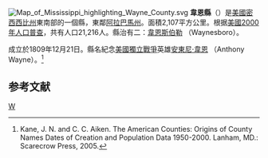 {{noteTA
|T=zh-hans:县 (密西西比州);zh-hk:韋恩縣 (密西西比州);zh-tw:韋恩郡 (密西西比州);
}}

{{Otheruses|韋恩縣|subject=美國密西西比州的一個縣|other=同名的縣}}
[[File:Map_of_Mississippi_highlighting_Wayne_County.svg|right]]
'''韋恩縣'''（{{lang-en|Wayne County}}）是[[美國|美國]][[密西西比州|密西西比州]]東南部的一個縣，東鄰[[阿拉巴馬州|阿拉巴馬州]]。面積2,107平方公里。根据[[美國2000年人口普查|美國2000年人口普查]]，共有人口21,216人。縣治有二：[[韋恩斯伯勒_(密西西比州)|韋恩斯伯勒]] （Waynesboro）。

成立於1809年12月21日。縣名紀念[[美國獨立戰爭|美國獨立戰爭]]英雄[[安東尼·韋恩|安東尼·韋恩]] （Anthony Wayne）。<ref>Kane, J. N. and C. C. Aiken. The American Counties: Origins of County Names Dates of Creation and Population Data 1950-2000. Lanham, MD.: Scarecrow Press, 2005.</ref>

==参考文献==
<div class="references-small">
<references />
</div>
[[Category:密西西比州行政区划|W]]